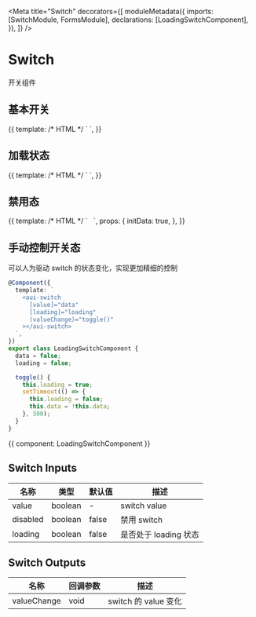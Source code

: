 


<Meta
  title="Switch"
  decorators={[
    moduleMetadata({
      imports: [SwitchModule, FormsModule],
      declarations: [LoadingSwitchComponent],
    }),
  ]}
/>

# Switch

开关组件

## 基本开关

<Preview>
  <Story name="basic" height="60px">
    {{
      template: /* HTML */ `
        <aui-switch [(ngModel)]="data"></aui-switch>
      `,
    }}
  </Story>
</Preview>

## 加载状态

<Preview>
  <Story name="loading" height="60px">
    {{
      template: /* HTML */ `
        <aui-switch [(ngModel)]="data" [loading]="true"></aui-switch>
      `,
    }}
  </Story>
</Preview>

## 禁用态

<Preview>
  <Story name="disabled" height="60px">
    {{
      template: /* HTML */ `
        <aui-switch
          style="margin-right:8px;"
          [(ngModel)]="data"
          [disabled]="true"
        ></aui-switch>
        <aui-switch [(ngModel)]="initData" [disabled]="true"></aui-switch>
      `,
      props: {
        initData: true,
      },
    }}
  </Story>
</Preview>

## 手动控制开关态

可以人为驱动 switch 的状态变化，实现更加精细的控制

```typescript
@Component({
  template: `
    <aui-switch
      [value]="data"
      [loading]="loading"
      (valueChange)="toggle()"
    ></aui-switch>
  `,
})
export class LoadingSwitchComponent {
  data = false;
  loading = false;

  toggle() {
    this.loading = true;
    setTimeout(() => {
      this.loading = false;
      this.data = !this.data;
    }, 500);
  }
}
```

<Story name="manual" height="60px">
  {{ component: LoadingSwitchComponent }}
</Story>

## Switch Inputs

| 名称     | 类型    | 默认值 | 描述                  |
| -------- | ------- | ------ | --------------------- |
| value    | boolean | -      | switch value          |
| disabled | boolean | false  | 禁用 switch           |
| loading  | boolean | false  | 是否处于 loading 状态 |

## Switch Outputs

| 名称        | 回调参数 | 描述                 |
| ----------- | -------- | -------------------- |
| valueChange | void     | switch 的 value 变化 |
